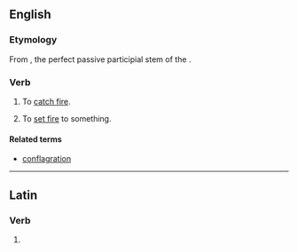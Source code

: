 ==English==

===Etymology===
From {{term||cōnflāgrāt-}}, the perfect passive participial stem of the {{etyl|la|en}} {{term|conflagro|cōnflāgrō|I am consumed by fire”, “I set aflame|lang=la}}.

===Verb===
{{en-verb|conflagrat|ing}}

# {{defdate|17ᵗʰ C.–present}} {{intransitive}} To [[catch fire]].
# {{defdate|19ᵗʰ C.–present}} {{transitive}} To [[set fire]] to something.

====Related terms====
* [[conflagration]]

----

==Latin==

===Verb===
{{la-verb-form|cōnflāgrāte}}

# {{conjugation of|conflagro|cōnflāgrō|1|p|pres|act|imp|lang=la}}